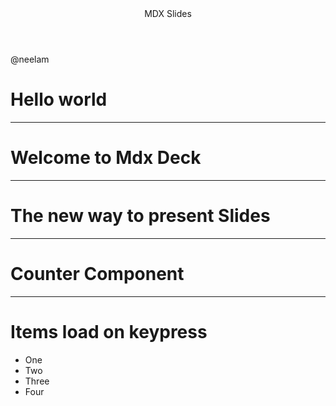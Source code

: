 


<Header>
MDX Slides
</Header>

<Footer>
@neelam
</Footer>

# Hello world


---

# Welcome to Mdx Deck

---

# The new way to present Slides


---

# Counter Component

<Counter />

---

# Items load on keypress

<Steps>

- One
- Two
- Three
- Four

</Steps>